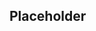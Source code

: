 ## Placeholder

<!-- ---
title: Datasets
listing:
  - id: week46
    type: table
    fields: [filename]
    contents:
    - src/fysisk_biokemi/datasets/files/*week46*
  - id: week47
    type: table
    fields: [filename]
    contents:
    - src/fysisk_biokemi/datasets/files/*week47*
  - id: week48
    type: table
    fields: [filename]
    contents:
    - src/fysisk_biokemi/datasets/files/*week48*
  - id: week49
    type: table
    fields: [filename]
    contents:
    - src/fysisk_biokemi/datasets/files/*week49*

resources:
  - src/fysisk_biokemi/datasets/files/**
---

## Week 46

:::{#week46}
:::

## Week 47

:::{#week47}
:::

## Week 48

:::{#week48}
:::

## Week 49

:::{#week49}
::: -->
